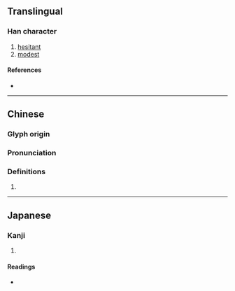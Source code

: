 {{character info}}
==Translingual==

===Han character===
{{Han char|rn=61|rad=心|as=09|sn=12|four=|canj=PWP|ids=⿰忄思}}

# [[hesitant]]
# [[modest]]

====References====
* {{Han ref|kx=0395.270|dkj=10959|dj=0734.040|hdz=42328.090|uh=6122|ud=24866}}

----

==Chinese==
{{zh-forms}}

===Glyph origin===
{{Han etym}}

===Pronunciation===
{{zh-pron
|m=sāi
|c=soi1
|mc=y
|oc=y
|ma=
|cat=a
}}

===Definitions===
{{zh-hanzi}}

# {{rfdef|zh}}

----

==Japanese==

===Kanji===
{{ja-kanji|grade=|rs=心09}}

# {{rfdef|ja|sort=心09}}

====Readings====
* {{ja-readings|on=さい, し|kun=こころがたが-う, せ-める}}